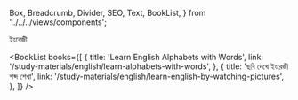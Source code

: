   Box,
  Breadcrumb,
  Divider,
  SEO,
  Text,
  BookList,
} from '../../../views/components';

<SEO pageTitle="ইংরেজী" />
<Box maxWidth={960} margin="0 auto" padding={{ xs: 3, sm: 4 }}>

<Text variant="h2" textAlign="center">
  ইংরেজী
</Text>
<Divider />
<Breadcrumb
  links={[
    { url: '/', name: 'নীড়পাতা' },
    { url: '/study-materials/', name: 'শিক্ষাপোকরণ' },
    { url: '/study-materials/english', name: 'ইংরেজী', isCurrentPage: true },
  ]}
/>
<Divider />

<BookList
  books={[
    {
      title: 'Learn English Alphabets with Words',
      link: '/study-materials/english/learn-alphabets-with-words',
    },
    {
      title: 'ছবি দেখে ইংরেজী শব্দ শেখা',
      link: '/study-materials/english/learn-english-by-watching-pictures',
    },
  ]}
/>

</Box>

